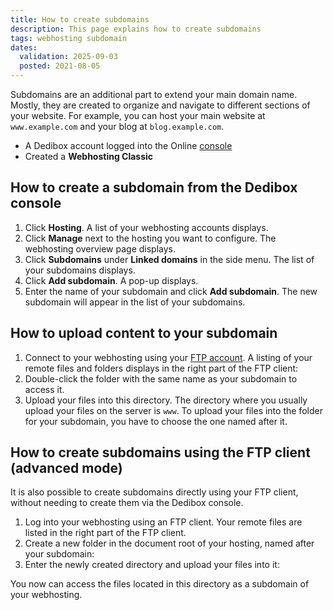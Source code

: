 ```yaml
---
title: How to create subdomains
description: This page explains how to create subdomains
tags: webhosting subdomain
dates:
  validation: 2025-09-03
  posted: 2021-08-05
---
```




<WebhostingOnline />

Subdomains are an additional part to extend your main domain name. Mostly, they are created to organize and navigate to different sections of your website. For example, you can host your main website at `www.example.com` and your blog at `blog.example.com`.

<Requirements />

- A Dedibox account logged into the Online [console](https://console.online.net)
- Created a **Webhosting Classic**

## How to create a subdomain from the Dedibox console

1. Click **Hosting**. A list of your webhosting accounts displays.
2. Click **Manage** next to the hosting you want to configure. The webhosting overview page displays.
3. Click **Subdomains** under **Linked domains** in the side menu. The list of your subdomains displays.
4. Click **Add subdomain**. A pop-up displays.
5. Enter the name of your subdomain and click **Add subdomain**. The new subdomain will appear in the list of your subdomains.

## How to upload content to your subdomain

1. Connect to your webhosting using your [FTP account](/classic-hosting/concepts/#ftp-account). A listing of your remote files and folders displays in the right part of the FTP client:
    <Lightbox image={image} width="" />
2. Double-click the folder with the same name as your subdomain to access it.
3. Upload your files into this directory.
    <Message type="tip">
      The directory where you usually upload your files on the server is `www`. To upload your files into the folder for your subdomain, you have to choose the one named after it.
    </Message>

## How to create subdomains using the FTP client (advanced mode)

It is also possible to create subdomains directly using your FTP client, without needing to create them via the Dedibox console.

1. Log into your webhosting using an FTP client. Your remote files are listed in the right part of the FTP client.
    <Lightbox image={image2} width="" />
2. Create a new folder in the document root of your hosting, named after your subdomain:
    <Lightbox image={image3} width="" />
3. Enter the newly created directory and upload your files into it:
    <Lightbox image={image4} width="" />

You now can access the files located in this directory as a subdomain of your webhosting.


